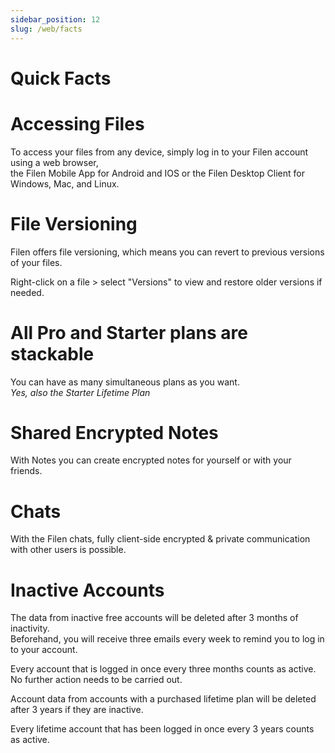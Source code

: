 ```yaml
---
sidebar_position: 12
slug: /web/facts
---
```


# Quick Facts

# Accessing Files

To access your files from any device, simply log in to your Filen account using a web browser,  
the Filen Mobile App for Android and IOS or the Filen Desktop Client for Windows, Mac, and Linux.

# File Versioning

Filen offers file versioning, which means you can revert to previous versions of your files.

Right-click on a file > select "Versions" to view and restore older versions if needed.

# All Pro and Starter plans are stackable

You can have as many simultaneous plans as you want.  
_Yes, also the Starter Lifetime Plan_

# Shared Encrypted Notes

With Notes you can create encrypted notes for yourself or with your friends.

# Chats

With the Filen chats, fully client-side encrypted & private communication with other users is possible.

# Inactive Accounts

The data from inactive free accounts will be deleted after 3 months of inactivity.  
Beforehand, you will receive three emails every week to remind you to log in to your account.

Every account that is logged in once every three months counts as active.  
No further action needs to be carried out.

Account data from accounts with a purchased lifetime plan will be deleted after 3 years if they are inactive.

Every lifetime account that has been logged in once every 3 years counts as active.
